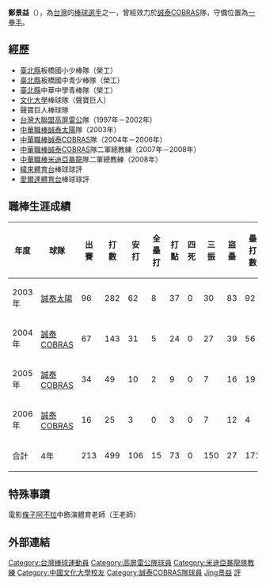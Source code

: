 {{blpsources|time=2022-05-04}}{{Infobox CPBL player|
bgcolor1=#F47920|
bgcolor2=#6d7380|
textcolor1=#FFF200|
textcolor2=#FFF200|
name=鄭景益|
image=|
width=|
position=一壘手|
team=誠泰COBRAS|
number=49|
bats=左|
throws=右|
debutdate=3月7日|
debutyear=2003年|
debutteam=誠泰太陽|
statyear=2008年|
stat1label=[[打擊率|打擊率]]|
stat1value=0.212|
stat2label=[[全壘打|全壘打]]|
stat2value=15|
stat3label=[[打點|打點]]|
stat3value=73|
formerteams=<nowiki></nowiki>
*[[誠泰太陽|誠泰太陽]]（2003年）
*[[誠泰COBRAS|誠泰COBRAS]]（2004年—2006年）
}}
'''鄭景益'''（{{bd|1973年|09月21日||catIdx=Zheng鄭}}），為[[台灣|台灣]]的[[棒球|棒球]][[選手|選手]]之一，曾經效力於[[誠泰COBRAS|誠泰COBRAS]]隊，守備位置為[[一壘手|一壘手]]。
==經歷==
*[[新北市|臺北縣]]板橋國小少棒隊（榮工） 
*[[新北市|臺北縣]]板橋國中青少棒隊（榮工） 
*[[新北市|臺北縣]]中華中學青棒隊（榮工） 
*[[文化大學|文化大學]]棒球隊（聲寶巨人） 
*聲寶巨人棒球隊 
*[[台灣大聯盟|台灣大聯盟]][[高屏雷公|高屏雷公]]隊（1997年－2002年）  
*[[中華職棒|中華職棒]][[誠泰太陽|誠泰太陽]]隊（2003年）  
*[[中華職棒|中華職棒]][[誠泰COBRAS|誠泰COBRAS]]隊（2004年－2006年） 
*[[中華職棒|中華職棒]][[誠泰COBRAS|誠泰COBRAS]]隊二軍總教練（2007年－2008年） 
*[[中華職棒|中華職棒]][[米迪亞暴龍|米迪亞暴龍]]隊二軍總教練（2008年）
*[[緯來體育台|緯來體育台]]棒球球評
*[[愛爾達電視|愛爾達體育台]]棒球球評

==職棒生涯成績==
{|border=1 width="800px"
|- align=middle
!年度||球隊||出賽||打數||安打||全壘打||打點||四死||三振||盜壘||壘打數||雙殺打||打擊率
|- align=middle
|2003年||[[誠泰太陽|誠泰太陽]]||96||282||62||8||37||0||30||83||92||2||0.220
|- align=middle
|2004年||[[誠泰COBRAS|誠泰COBRAS]]||67||143||31||5||24||0||27||39||56||2||0.217
|- align=middle
|2005年||[[誠泰COBRAS|誠泰COBRAS]]||34||49||10||2||9||0||7||16||19||2||0.204
|- align=middle
|2006年||[[誠泰COBRAS|誠泰COBRAS]]||16||25||3||0||3||0||7||12||4||0||0.120
|- align=middle style="color:black; background-color:yellow"
!合計!!4年!!213!!499!!106!!15!!73!!0!!150!!27!!171!!6!!0.212
|}
==特殊事蹟==
電影[[條子阿不拉|條子阿不拉]]中飾演體育老師（王老師）

==外部連結==
{{台灣棒球維基館|鄭景益}}
{{Baseball-bio-stub}}

{{DEFAULTSORT:Zheng鄭景益}}
[[Category:台灣棒球運動員|Category:台灣棒球運動員]]
[[Category:高屏雷公隊球員|Category:高屏雷公隊球員]]
[[Category:米迪亞暴龍隊教練|Category:米迪亞暴龍隊教練]]
[[Category:中國文化大學校友|Category:中國文化大學校友]]
[[Category:誠泰COBRAS隊球員|Category:誠泰COBRAS隊球員]]
[[Category:鄭姓|Jing景益]]
[[Category:中華職棒播報員|評]]